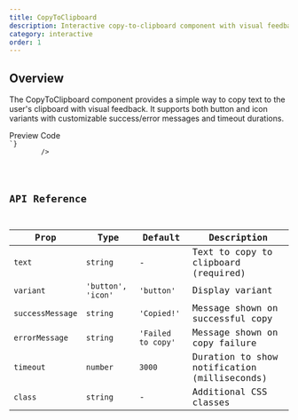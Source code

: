 ```yaml
---
title: CopyToClipboard
description: Interactive copy-to-clipboard component with visual feedback and customizable variants
category: interactive
order: 1
---
```



## Overview

The CopyToClipboard component provides a simple way to copy text to the user's clipboard with visual feedback. It supports both button and icon variants with customizable success/error messages and timeout durations.

<Tabs defaultValue="preview" class="h-auto">
    <TabsList variant="pills" slot="list">
        <TabsTrigger value="preview" variant="pills">
            Preview
        </TabsTrigger>
        <TabsTrigger value="code" variant="pills">
            Code
        </TabsTrigger>
    </TabsList>
    <TabsContent
        value="preview"
        preview
        class="space-y-6 justify-center items-center"
    >
        <CopyToClipboard
            text="Hello, World!"
            variant="button"
            successMessage="Text copied!"
        />
    </TabsContent>
    <TabsContent value="code">
        <Code
            language="astro"
            code={`---
---
 <CopyToClipboard
    text="Hello, World!"
    variant="button"
    successMessage="Text copied!"
/>
`}
        />
    </TabsContent>
</Tabs>

## API Reference

| Prop             | Type               | Default            | Description                                  |
| ---------------- | ------------------ | ------------------ | -------------------------------------------- |
| `text`           | `string`           | -                  | Text to copy to clipboard (required)         |
| `variant`        | `'button', 'icon'` | `'button'`         | Display variant                              |
| `successMessage` | `string`           | `'Copied!'`        | Message shown on successful copy             |
| `errorMessage`   | `string`           | `'Failed to copy'` | Message shown on copy failure                |
| `timeout`        | `number`           | `3000`             | Duration to show notification (milliseconds) |
| `class`          | `string`           | -                  | Additional CSS classes                       |

